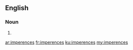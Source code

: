 ==English==

===Noun===
{{head|en|noun plural form}}

# {{plural of|imperence|lang=en}}

[[ar:imperences]]
[[fr:imperences]]
[[ku:imperences]]
[[my:imperences]]